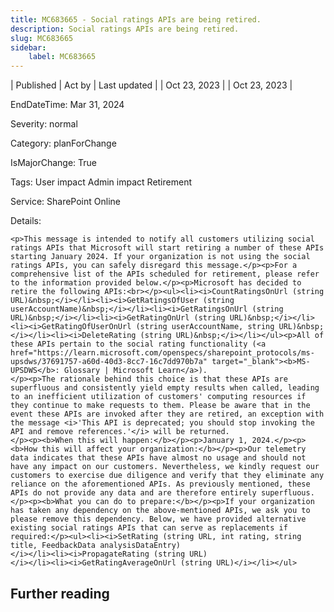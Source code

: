 ```yaml
---
title: MC683665 - Social ratings APIs are being retired.
description: Social ratings APIs are being retired.
slug: MC683665
sidebar:
    label: MC683665
---
```



| Published | Act by | Last updated |
| Oct 23, 2023 |  | Oct 23, 2023 |

EndDateTime: Mar 31, 2024

Severity: normal

Category: planForChange

IsMajorChange: True

Tags: User impact Admin impact Retirement

Service: SharePoint Online

Details: 

```
<p>This message is intended to notify all customers utilizing social ratings APIs that Microsoft will start retiring a number of these APIs starting January 2024. If your organization is not using the social ratings APIs, you can safely disregard this message.</p><p>For a comprehensive list of the APIs scheduled for retirement, please refer to the information provided below.</p><p>Microsoft has decided to retire the following APIs:<br></p><ul><li><i>CountRatingsOnUrl (string URL)&nbsp;</i></li><li><i>GetRatingsOfUser (string userAccountName)&nbsp;</i></li><li><i>GetRatingsOnUrl (string URL)&nbsp;</i></li><li><i>GetRatingOnUrl (string URL)&nbsp;</i></li><li><i>GetRatingOfUserOnUrl (string userAccountName, string URL)&nbsp;</i></li><li><i>DeleteRating (string URL)&nbsp;</i></li></ul><p>All of these APIs pertain to the social rating functionality (<a href="https://learn.microsoft.com/openspecs/sharepoint_protocols/ms-upsdws/37691757-a60d-40d3-8cc7-16c7dd970b7a" target="_blank"><b>MS-UPSDWS</b>: Glossary | Microsoft Learn</a>).
</p><p>The rationale behind this choice is that these APIs are superfluous and consistently yield empty results when called, leading to an inefficient utilization of customers' computing resources if they continue to make requests to them. Please be aware that in the event these APIs are invoked after they are retired, an exception with the message <i>'This API is deprecated; you should stop invoking the API and remove references.'</i> will be returned.
</p><p><b>When this will happen:</b></p><p>January 1, 2024.</p><p><b>How this will affect your organization:</b></p><p>Our telemetry data indicates that these APIs have almost no usage and should not have any impact on our customers. Nevertheless, we kindly request our customers to exercise due diligence and verify that they eliminate any reliance on the aforementioned APIs. As previously mentioned, these APIs do not provide any data and are therefore entirely superfluous.</p><p><b>What you can do to prepare:</b></p><p>If your organization has taken any dependency on the above-mentioned APIs, we ask you to please remove this dependency. Below, we have provided alternative existing social ratings APIs that can serve as replacements if required:</p><ul><li><i>SetRating (string URL, int rating, string title, FeedbackData analysisDataEntry)
</i></li><li><i>PropagateRating (string URL)
</i></li><li><i>GetRatingAverageOnUrl (string URL)</i></li></ul>
```

## Further reading
